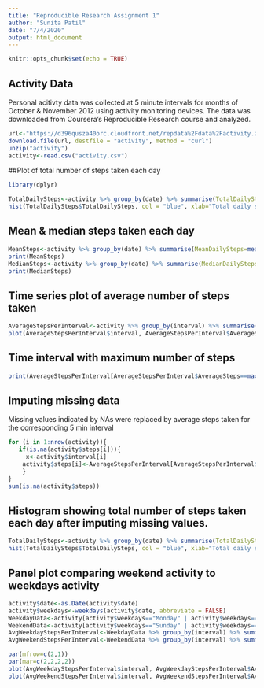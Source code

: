 ```yaml
---
title: "Reproducible Research Assignment 1"
author: "Sunita Patil"
date: "7/4/2020"
output: html_document
---
```


```r
knitr::opts_chunk$set(echo = TRUE)
```

## Activity Data
Personal acitivty data was collected at 5 minute intervals for months of October & November 2012 using activity monitoring devices. 
The data was downloaded from Coursera's Reproducible Research course and analyzed.

```r
url<-"https://d396qusza40orc.cloudfront.net/repdata%2Fdata%2Factivity.zip"
download.file(url, destfile = "activity", method = "curl")
unzip("activity")
activity<-read.csv("activity.csv")
```

##Plot of total number of steps taken each day
```r
library(dplyr)
```
```r
TotalDailySteps<-activity %>% group_by(date) %>% summarise(TotalDailySteps=sum(steps))
hist(TotalDailySteps$TotalDailySteps, col = "blue", xlab="Total daily steps", ylab="frequency", main="Total daily steps")
```

## Mean & median steps taken each day
```r
MeanSteps<-activity %>% group_by(date) %>% summarise(MeanDailySteps=mean(steps, na.rm=TRUE))
print(MeanSteps)
MedianSteps<-activity %>% group_by(date) %>% summarise(MedianDailySteps=median(steps))
print(MedianSteps)
```
## Time series plot of average number of steps taken
```r
AverageStepsPerInterval<-activity %>% group_by(interval) %>% summarise(AverageSteps=mean(steps, na.rm=TRUE))
plot(AverageStepsPerInterval$interval, AverageStepsPerInterval$AverageSteps, xlab="5 min interval", ylab="Average Steps per Interval", type="l", col="blue")
```

## Time interval with maximum number of steps
```r
print(AverageStepsPerInterval[AverageStepsPerInterval$AverageSteps==max(AverageStepsPerInterval$AverageSteps),]$interval)
```

## Imputing missing data
Missing values indicated by NAs were replaced by average steps taken for the corresponding 5 min interval
```r
for (i in 1:nrow(activity)){
   if(is.na(activity$steps[i])){
     x<-activity$interval[i]
    activity$steps[i]<-AverageStepsPerInterval[AverageStepsPerInterval$interval==x,]$AverageSteps
    }
}
sum(is.na(activity$steps))
```

## Histogram showing total number of steps taken each day after imputing missing values.
```r
TotalDailySteps<-activity %>% group_by(date) %>% summarise(TotalDailySteps=sum(steps))
hist(TotalDailySteps$TotalDailySteps, col = "blue", xlab="Total daily steps", ylab="frequency", main="Total daily steps")
```

## Panel plot comparing weekend activity to weekdays activity
```r
activity$date<-as.Date(activity$date)
activity$weekdays<-weekdays(activity$date, abbreviate = FALSE)
WeekdayData<-activity[activity$weekdays=="Monday" | activity$weekdays=="Tuesday" | activity$weekdays=="Wednesday" |activity$weekdays=="Thursday" | activity$weekdays=="Friday", ]
WeekendData<-activity[activity$weekdays=="Sunday" | activity$weekdays=="Saturday", ]
AvgWeekdayStepsPerInterval<-WeekdayData %>% group_by(interval) %>% summarise(AvgSteps=mean(steps))
AvgWeekendStepsPerInterval<-WeekendData %>% group_by(interval) %>% summarise(AvgSteps=mean(steps))

par(mfrow=c(2,1))
par(mar=c(2,2,2,2))
plot(AvgWeekdayStepsPerInterval$interval, AvgWeekdayStepsPerInterval$AvgSteps, type ="l", xlab="Interval", ylab="Number of steps", main="weekday", col="blue", ylim=c(0,250))
plot(AvgWeekendStepsPerInterval$interval, AvgWeekendStepsPerInterval$AvgSteps, type ="l", xlab="Interval", ylab="Number of steps", main="weekend", col="red", ylim=c(0,250))
```








